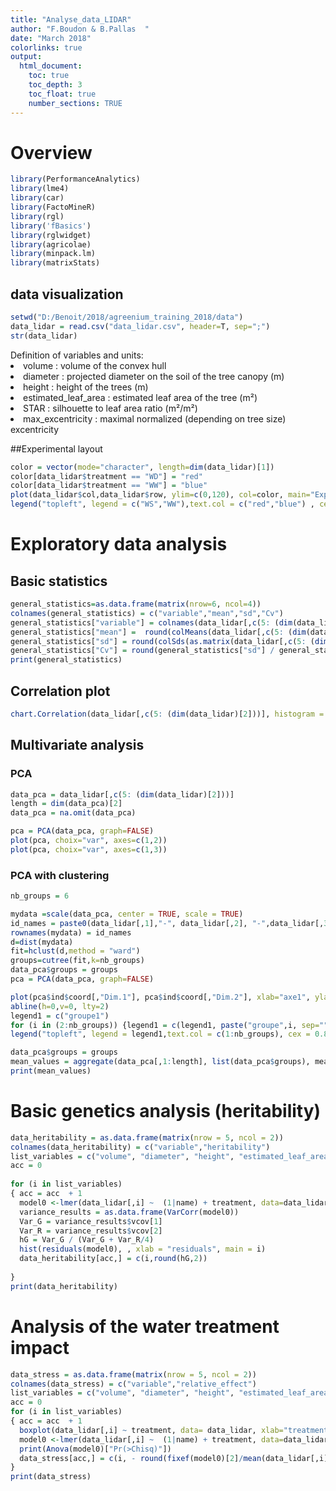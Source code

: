 ```yaml
---
title: "Analyse_data_LIDAR"
author: "F.Boudon & B.Pallas  "
date: "March 2018"
colorlinks: true
output:
  html_document:
    toc: true
    toc_depth: 3
    toc_float: true
    number_sections: TRUE
---
```


# Overview
```r
library(PerformanceAnalytics)
library(lme4)
library(car)
library(FactoMineR)
library(rgl)
library('fBasics')
library(rglwidget)
library(agricolae)
library(minpack.lm)
library(matrixStats)
```


## data visualization
```r
setwd("D:/Benoit/2018/agreenium_training_2018/data")
data_lidar = read.csv("data_lidar.csv", header=T, sep=";")
str(data_lidar)
```

Definition of variables and units: </li>
<li> volume : volume of the convex hull  </li> 
<li> diameter : projected diameter on the soil of the tree canopy (m) </li>
<li> height : height of the trees (m) </li>
<li> estimated_leaf_area : estimated leaf area of the tree (m²) </li>
<li> STAR : silhouette to leaf area ratio (m²/m²) </li>
<li> max_excentricity : maximal normalized (depending on tree size) excentricity  </li>


##Experimental layout
```r
color = vector(mode="character", length=dim(data_lidar)[1])
color[data_lidar$treatment == "WD"] = "red"
color[data_lidar$treatment == "WW"] = "blue"
plot(data_lidar$col,data_lidar$row, ylim=c(0,120), col=color, main="Experimental_field", xlab="rank",ylab="line")
legend("topleft", legend = c("WS","WW"),text.col = c("red","blue") , cex = 0.8, bty = "n")
```

# Exploratory data analysis 
## Basic statistics
```r
general_statistics=as.data.frame(matrix(nrow=6, ncol=4))
colnames(general_statistics) = c("variable","mean","sd","Cv")
general_statistics["variable"] = colnames(data_lidar[,c(5: (dim(data_lidar)[2]))])
general_statistics["mean"] =  round(colMeans(data_lidar[,c(5: (dim(data_lidar)[2]))]),2)
general_statistics["sd"] = round(colSds(as.matrix(data_lidar[,c(5: (dim(data_lidar)[2]))]), na.rm=TRUE),2)
general_statistics["Cv"] = round(general_statistics["sd"] / general_statistics["mean"],2)
print(general_statistics)
```

## Correlation plot
```r
chart.Correlation(data_lidar[,c(5: (dim(data_lidar)[2]))], histogram = TRUE, method = c("pearson"))
```

## Multivariate analysis
### PCA
```r
data_pca = data_lidar[,c(5: (dim(data_lidar)[2]))]
length = dim(data_pca)[2]
data_pca = na.omit(data_pca)

pca = PCA(data_pca, graph=FALSE)
plot(pca, choix="var", axes=c(1,2))
plot(pca, choix="var", axes=c(1,3))
```

### PCA with clustering
```r
nb_groups = 6 

mydata =scale(data_pca, center = TRUE, scale = TRUE)
id_names = paste0(data_lidar[,1],"-", data_lidar[,2], "-",data_lidar[,3])
rownames(mydata) = id_names
d=dist(mydata)
fit=hclust(d,method = "ward")
groups=cutree(fit,k=nb_groups)
data_pca$groups = groups
pca = PCA(data_pca, graph=FALSE)

plot(pca$ind$coord[,"Dim.1"], pca$ind$coord[,"Dim.2"], xlab="axe1", ylab="axe2",xlim=c(1.2*min(pca$ind$coord[,"Dim.1"]), 0.8*max(pca$ind$coord[,"Dim.1"])), ylim = c(1.2*min(pca$ind$coord[,"Dim.2"]), 1.2*max(pca$ind$coord[,"Dim.2"])), col=data_pca$groups)
abline(h=0,v=0, lty=2)
legend1 = c("groupe1")
for (i in (2:nb_groups)) {legend1 = c(legend1, paste("groupe",i, sep=""))}
legend("topleft", legend = legend1,text.col = c(1:nb_groups), cex = 0.8, bty = "n")

data_pca$groups = groups
mean_values = aggregate(data_pca[,1:length], list(data_pca$groups), mean)
print(mean_values)

```

# Basic genetics analysis (heritability)
```r
data_heritability = as.data.frame(matrix(nrow = 5, ncol = 2))
colnames(data_heritability) = c("variable","heritability")
list_variables = c("volume", "diameter", "height", "estimated_leaf_area", "STAR","max_excentricity")
acc = 0
 
for (i in list_variables)
{ acc = acc  + 1
  model0 <-lmer(data_lidar[,i] ~  (1|name) + treatment, data=data_lidar )
  variance_results = as.data.frame(VarCorr(model0))
  Var_G = variance_results$vcov[1]
  Var_R = variance_results$vcov[2]
  hG = Var_G / (Var_G + Var_R/4)
  hist(residuals(model0), , xlab = "residuals", main = i)
  data_heritability[acc,] = c(i,round(hG,2))
  
}
print(data_heritability)
```

# Analysis of the water treatment impact
```r
data_stress = as.data.frame(matrix(nrow = 5, ncol = 2))
colnames(data_stress) = c("variable","relative_effect")
list_variables = c("volume", "diameter", "height", "estimated_leaf_area", "STAR","max_excentricity")
acc = 0
for (i in list_variables)
{ acc = acc  + 1
  boxplot(data_lidar[,i] ~ treatment, data= data_lidar, xlab="treatment",ylab=i, main=i, col=c("red","blue"))
  model0 <-lmer(data_lidar[,i] ~  (1|name) + treatment, data=data_lidar )
  print(Anova(model0)["Pr(>Chisq)"])
  data_stress[acc,] = c(i, - round(fixef(model0)[2]/mean(data_lidar[,i]),2)) ### - because we estimate the effect of the WW treatment
}
print(data_stress)
```
